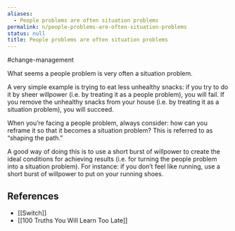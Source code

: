 ```yaml
---
aliases:
  - People problems are often situation problems
permalink: n/people-problems-are-often-situation-problems
status: null
title: People problems are often situation problems
---
```

#change-management

What seems a people problem is very often a situation problem.

A very simple example is trying to eat less unhealthy snacks: if you try to do it by sheer willpower (i.e. by treating it as a people problem), you will fail. If you remove the unhealthy snacks from your house (i.e. by treating it as a situation problem), you will succeed.

When you’re facing a people problem, always consider: how can you reframe it so that it becomes a situation problem? This is referred to as “shaping the path.”

A good way of doing this is to use a short burst of willpower to create the ideal conditions for achieving results (i.e. for turning the people problem into a situation problem). For instance: if you don’t feel like running, use a short burst of willpower to put on your running shoes.

## References

- [[Switch]]
- [[100 Truths You Will Learn Too Late]]
